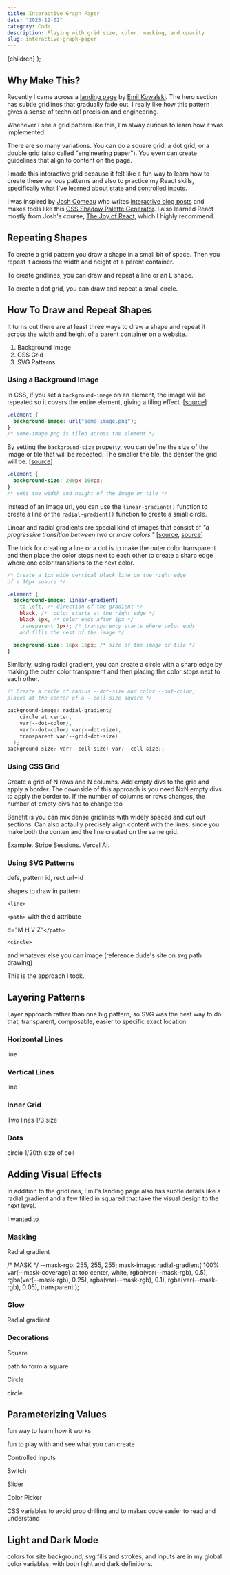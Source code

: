 ```yaml
---
title: Interactive Graph Paper
date: "2023-12-02"
category: Code
description: Playing with grid size, color, masking, and opacity
slug: interactive-graph-paper
---
```


  <BlogPostLayout meta={meta}>{children}</BlogPostLayout>
);


<InteractiveGraphPaper />

## Why Make This?

Recently I came across a [landing page](https://vaul.emilkowal.ski/) by [Emil Kowalski](https://emilkowal.ski/). The hero section has subtle gridlines that gradually fade out. I really like how this pattern gives a sense of technical precision and engineering.

Whenever I see a grid pattern like this, I'm alway curious to learn how it was implemented.

There are so many variations. You can do a square grid, a dot grid, or a double grid (also called "engineering paper"). You even can create guidelines that align to content on the page.

<div style={{display: "flex"}}>
  <div style={{position: "relative", height: 200, width: "33%", margin: "40px 0 24px 0"}}>
  <GraphPaper 
    glowOpacity={0} 
    decorationOpacity={0} 
    maskCoverage={1000}
    verticalLines={false}
    dots={true}
    />  
  </div>
  <div style={{position: "relative", height: 200, width: "33%", margin: "40px 0 24px 0"}}>
  <GraphPaper 
    glowOpacity={0} 
    decorationOpacity={0} 
    maskCoverage={1000}
    horizontalLines={true}
    />  
  </div>
  <div style={{position: "relative", height: 200, width: "33%", margin: "40px 0 24px 0"}}>
  <GraphPaper 
    glowOpacity={0} 
    decorationOpacity={0} 
    maskCoverage={1000}
    horizontalLines={true}
    innerGrid={true}
    />  
  </div>
</div>

I made this interactive grid because it felt like a fun way to learn how to create these various patterns and also to practice my React skills, specifically what I've learned about [state and controlled inputs](https://react.dev/reference/react-dom/components/input#controlling-an-input-with-a-state-variable).

I was inspired by [Josh Comeau](https://www.joshwcomeau.com) who writes [interactive blog posts](https://www.joshwcomeau.com/css/interactive-guide-to-grid/) and makes tools like this [CSS Shadow Palette Generator](https://www.joshwcomeau.com/shadow-palette/). I also learned React mostly from Josh's course, [The Joy of React](https://www.joyofreact.com/), which I highly recommend.

## Repeating Shapes

To create a grid pattern you draw a shape in a small bit of space. Then you repeat it across the width and height of a parent container.

To create gridlines, you can draw and repeat a line or an L shape.
 <div style={{position: "relative", height: 100, width: 100, margin: "40px 0 24px 0"}}>
  <GraphPaper 
    glowOpacity={0} 
    decorationOpacity={0} 
    maskCoverage={1000}
    horizontalLines={true}
    cellSize={100}
    />  
  </div>

To create a dot grid, you can draw and repeat a small circle.

<div style={{display: "flex"}}>
  <div style={{position: "relative", height: 100, width: 100, margin: "40px 0 24px 0"}}>
  <GraphPaper 
    glowOpacity={0} 
    decorationOpacity={0} 
    maskCoverage={1000}
    verticalLines={false}
    dots={true}
    cellSize={100}
    />  
  </div>
 
 
</div>


## How To Draw and Repeat Shapes

It turns out there are at least three ways to draw a shape and repeat it across the width and height of a parent container on a website.

1. Background Image
2. CSS Grid
3. SVG Patterns

### Using a Background Image

In CSS, if you set a `background-image` on an element, the image will be repeated so it covers the entire element, giving a tiling effect. [[source](https://developer.mozilla.org/en-US/docs/Web/CSS/background-image)]

```css
.element {
  background-image: url("some-image.png");
}
/* some-image.png is tiled across the element */
```

By setting the `background-size` property, you can define the size of the image or tile that will be repeated. The smaller the tile, the denser the grid will be. [[source](https://developer.mozilla.org/en-US/docs/Web/CSS/background-size)]

```css
.element {
  background-size: 200px 100px; 
}
/* sets the width and height of the image or tile */
```

Instead of an image url, you can use the `linear-gradient()` function to create a line or the `radial-gradient()` function to create a small circle.

Linear and radial gradients are special kind of images that consist of *"a progressive transition between two or more colors."* [[source](https://developer.mozilla.org/en-US/docs/Web/CSS/gradient/linear-gradient#linear-color-stop), [source](https://developer.mozilla.org/en-US/docs/Web/CSS/gradient/radial-gradient)]

The trick for creating a line or a dot is to make the outer color transparent and then place the color stops next to each other to create a sharp edge where one color transitions to the next color.

```css
/* Create a 1px wide vertical black line on the right edge 
of a 16px sqaure */

.element {
  background-image: linear-gradient(
    to-left, /* direction of the gradient */
    black, /*  color starts at the right edge */
    black 1px, /* color ends after 1px */
    transparent 1px); /* transparency starts where color ends 
    and fills the rest of the image */

  background-size: 16px 16px; /* size of the image or tile */
}
```
Similarly, using radial gradient, you can create a circle with a sharp edge by making the outer color transparent and then placing the color stops next to each other.


```css
/* Create a cicle of radius --dot-size and color --dot-color, 
placed at the center of a --cell-size square */

background-image: radial-gradient(
    circle at center,
    var(--dot-color),
    var(--dot-color) var(--dot-size),
    transparent var(--grid-dot-size)
  );
background-size: var(--cell-size) var(--cell-size);
```

### Using CSS Grid

Create a grid of N rows and N columns. Add empty divs to the grid and apply a border. The downside of this approach is you need NxN empty divs to apply the border to. If the number of columns or rows changes, the number of empty divs has to change too

Benefit is you can mix dense gridlines with widely spaced and cut out sections. Can also actaully precisely align content with the lines, since you make both the conten and the line created on the same grid.

Example. Stripe Sessions. Vercel AI.

### Using SVG Patterns

defs, pattern id, rect url=id

shapes to draw in pattern

`<line>`

`<path>` with the d attribute

 d="M H V Z"`</path>`

`<circle>`

and whatever else you can image (reference dude's site on svg path drawing)

This is the approach I took.

## Layering Patterns

Layer approach rather than one big pattern, so SVG was the best way to do that, transparent, composable, easier to specific exact location

### Horizontal Lines

line

### Vertical Lines

line

### Inner Grid

Two lines 1/3 size

### Dots

circle 1/20th size of cell

## Adding Visual Effects

In addition to the gridlines, Emil's landing page also has subtle details like a radial gradient and a few filled in squared that take the visual design to the next level.

I wanted to

### Masking

Radial gradient

/* MASK */
  --mask-rgb: 255, 255, 255;
  mask-image: radial-gradient(
    100% var(--mask-coverage) at top center,
    white,
    rgba(var(--mask-rgb), 0.5),
    rgba(var(--mask-rgb), 0.25),
    rgba(var(--mask-rgb), 0.1),
    rgba(var(--mask-rgb), 0.05),
    transparent
  );

### Glow 

Radial gradient

### Decorations

Square

path to form a square

Circle

circle


## Parameterizing Values

fun way to learn how it works

fun to play with and see what you can create

Controlled inputs

Switch

Slider

Color Picker

CSS variables to avoid prop drilling and to makes code easier to read and understand

## Light and Dark Mode

colors for site background, svg fills and strokes, and inputs are in my global color variables, with both light and dark definitions.
